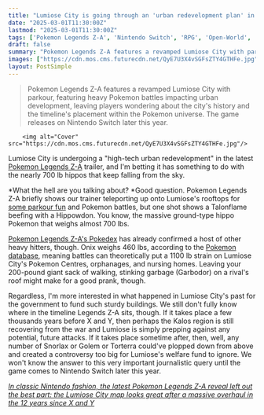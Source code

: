 ```yaml
---
title: "Lumiose City is going through an 'urban redevelopment plan' in Pokemon Legends Z-A, and I bet it has something to do with the 1100lbs battles on its rooftops"
date: "2025-03-01T11:30:00Z"
lastmod: "2025-03-01T11:30:00Z"
tags: ['Pokemon Legends Z-A', 'Nintendo Switch', 'RPG', 'Open-World', 'Action', 'Parkour', 'Pokemon']
draft: false
summary: "Pokemon Legends Z-A features a revamped Lumiose City with parkour,  featuring heavy Pokemon battles impacting urban development,  leaving players wondering about the city's history and the timeline's placement within the Pokemon universe.  The game releases on Nintendo Switch later this year."
images: ["https://cdn.mos.cms.futurecdn.net/QyE7U3X4vSGFsZTY4GTHFe.jpg"]
layout: PostSimple
---
```

> Pokemon Legends Z-A features a revamped Lumiose City with parkour,  featuring heavy Pokemon battles impacting urban development,  leaving players wondering about the city's history and the timeline's placement within the Pokemon universe.  The game releases on Nintendo Switch later this year.


        <img alt="Cover" src="https://cdn.mos.cms.futurecdn.net/QyE7U3X4vSGFsZTY4GTHFe.jpg"/>
        
Lumiose City is undergoing a "high-tech urban redevelopment" in the latest [Pokemon Legends Z-A](https://www.gamesradar.com/pokemon-legends-z-a-guide/) trailer, and I'm betting it has something to do with the nearly 700 lb hippos that keep falling from the sky.

*What the hell are you talking about? *Good question. Pokemon Legends Z-A briefly shows our trainer teleporting up onto Lumiose's rooftops for [some parkour fun](https://www.gamesradar.com/games/pokemon/pokemon-legends-z-a-remembers-its-an-open-zone-jrpg-adds-actual-parkour-and-platforming-so-you-can-explore-the-city/) and Pokemon battles, but one shot shows a Talonflame beefing with a Hippowdon. You know, the massive ground-type hippo Pokemon that weighs almost 700 lbs.

[Pokemon Legends Z-A's Pokedex](https://www.gamesradar.com/pokemon-legends-za-pokedex/) has already confirmed a host of other heavy hitters, though. Onix weighs 460 lbs, according to the [Pokemon database](https://pokemondb.net/pokedex/onix), meaning battles can theoretically put a 1100 lb strain on Lumiose City's Pokemon Centres, orphanages, and nursing homes. Leaving your 200-pound giant sack of walking, stinking garbage (Garbodor) on a rival's roof might make for a good prank, though.

Regardless, I'm more interested in what happened in Lumiose City's past for the government to fund such sturdy buildings. We still don't fully know where in the timeline Legends Z-A sits, though. If it takes place a few thousands years before X and Y, then perhaps the Kalos region is still recovering from the war and Lumiose is simply prepping against any potential, future attacks. If it takes place sometime after, then, well, any number of Snorlax or Golem or Torterra could've plopped down from above and created a controversy too big for Lumiose's welfare fund to ignore. We won't know the answer to this very important journalistic query until the game comes to Nintendo Switch later this year.

[<em>In classic Nintendo fashion, the latest Pokemon Legends Z-A reveal left out the best part: the Lumiose City map looks great after a massive overhaul in the 12 years since X and Y</em>](https://www.gamesradar.com/games/pokemon/in-classic-nintendo-fashion-the-latest-pokemon-legends-z-a-reveal-left-out-the-best-part-the-lumiose-city-map-looks-great-after-a-massive-overhaul-in-the-12-years-since-x-and-y/)
        